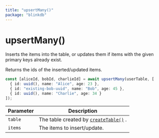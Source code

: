 ```yaml
---
title: "upsertMany()"
package: "blinkdb"
---
```


# upsertMany()

Inserts the items into the table, or updates them if items with the given primary keys already exist.

Returns the ids of the inserted/updated items.

```ts
const [aliceId, bobId, charlieId] = await upsertMany(userTable, [
  { id: uuid(), name: "Alice", age: 23 },
  { id: "existing-bob-uuid", name: "Bob", age: 45 },
  { id: uuid(), name: "Charlie", age: 34 }
]);
```

| Parameter  | Description                                                           |
| ---------- | --------------------------------------------------------------------- |
| `table`    | The table created by [`createTable()`](/docs/reference/createtable) . |
| `items`    | The items to insert/update.                                           |

